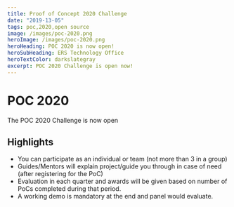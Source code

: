 ```yaml
---
title: Proof of Concept 2020 Challenge
date: "2019-13-05"
tags: poc,2020,open source
image: /images/poc-2020.png
heroImage: /images/poc-2020.png
heroHeading: POC 2020 is now open!
heroSubHeading: ERS Technology Office
heroTextColor: darkslategray
excerpt: POC 2020 Challenge is open now!
---
```


# POC 2020

The POC 2020 Challenge is now open

## Highlights

-	You can participate as an individual or team (not more than 3 in a group)
-	Guides/Mentors will explain project/guide you through in case of need (after registering for the PoC)
-	Evaluation in each quarter and awards will be given based on number of PoCs completed during that period.
-	A working demo is mandatory at the end and panel would evaluate.
